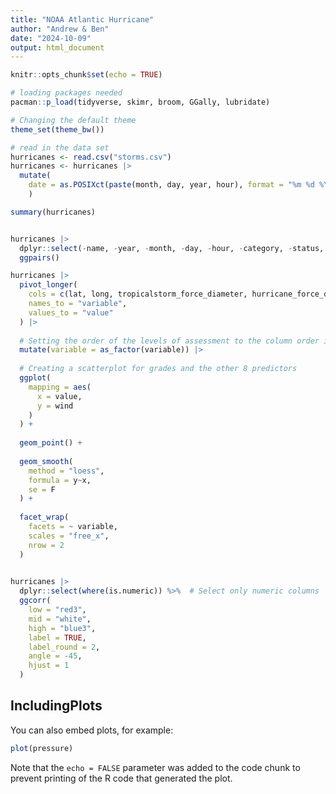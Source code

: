 ---
title: "NOAA Atlantic Hurricane"
author: "Andrew & Ben"
date: "2024-10-09"
output: html_document
---

```{r setup, include=FALSE}
knitr::opts_chunk$set(echo = TRUE)

# loading packages needed
pacman::p_load(tidyverse, skimr, broom, GGally, lubridate)

# Changing the default theme
theme_set(theme_bw())

# read in the data set
hurricanes <- read.csv("storms.csv") 
hurricanes <- hurricanes |>
  mutate(
    date = as.POSIXct(paste(month, day, year, hour), format = "%m %d %Y %H"),
    )
```


```{r exploratory data analysis}
summary(hurricanes)


hurricanes |>
  dplyr::select(-name, -year, -month, -day, -hour, -category, -status, -date) |>
  ggpairs()

```
```{r exploratory data analysis}
hurricanes |> 
  pivot_longer(
    cols = c(lat, long, tropicalstorm_force_diameter, hurricane_force_diameter),
    names_to = "variable",
    values_to = "value"
  ) |> 
  
  # Setting the order of the levels of assessment to the column order in grades
  mutate(variable = as_factor(variable)) |> 
  
  # Creating a scatterplot for grades and the other 8 predictors
  ggplot(
    mapping = aes(
      x = value,
      y = wind
    )
  ) + 
  
  geom_point() +
  
  geom_smooth(
    method = "loess",
    formula = y~x,
    se = F
  ) +
  
  facet_wrap(
    facets = ~ variable,
    scales = "free_x",
    nrow = 2
  ) 
  
```
```{r exploratory data analysis}
hurricanes |>
  dplyr::select(where(is.numeric)) %>%  # Select only numeric columns
  ggcorr(
    low = "red3",         
    mid = "white",         
    high = "blue3",        
    label = TRUE,          
    label_round = 2,      
    angle = -45,          
    hjust = 1           
  )

```
## IncludingPlots

You can also embed plots, for example:

```{r pressure, echo=FALSE}
plot(pressure)
```

Note that the `echo = FALSE` parameter was added to the code chunk to prevent printing of the R code that generated the plot.
